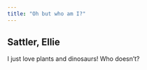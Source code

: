 ```yaml
---
title: "Oh but who am I?"
---
```


## Sattler, Ellie

I just love plants and dinosaurs! Who doesn't?
